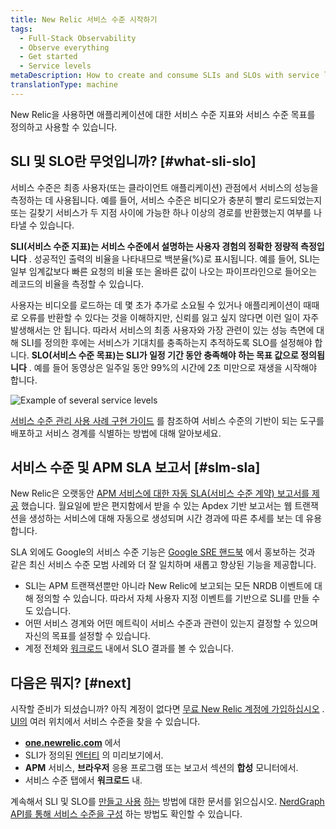 ```yaml
---
title: New Relic 서비스 수준 시작하기
tags:
  - Full-Stack Observability
  - Observe everything
  - Get started
  - Service levels
metaDescription: How to create and consume SLIs and SLOs with service level management in New Relic.
translationType: machine
---
```



New Relic을 사용하면 애플리케이션에 대한 서비스 수준 지표와 서비스 수준 목표를 정의하고 사용할 수 있습니다.

## SLI 및 SLO란 무엇입니까? [#what-sli-slo]

서비스 수준은 최종 사용자(또는 클라이언트 애플리케이션) 관점에서 서비스의 성능을 측정하는 데 사용됩니다. 예를 들어, 서비스 수준은 비디오가 충분히 빨리 로드되었는지 또는 길찾기 서비스가 두 지점 사이에 가능한 하나 이상의 경로를 반환했는지 여부를 나타낼 수 있습니다.

**SLI(서비스 수준 지표)는 서비스 수준에서 설명하는 사용자 경험의 정확한 정량적 측정입니다** . 성공적인 출력의 비율을 나타내므로 백분율(%)로 표시됩니다. 예를 들어, SLI는 일부 임계값보다 빠른 요청의 비율 또는 올바른 값이 나오는 파이프라인으로 들어오는 레코드의 비율을 측정할 수 있습니다.

사용자는 비디오를 로드하는 데 몇 초가 추가로 소요될 수 있거나 애플리케이션이 때때로 오류를 반환할 수 있다는 것을 이해하지만, 신뢰를 잃고 싶지 않다면 이런 일이 자주 발생해서는 안 됩니다. 따라서 서비스의 최종 사용자와 가장 관련이 있는 성능 측면에 대해 SLI를 정의한 후에는 서비스가 기대치를 충족하는지 추적하도록 SLO를 설정해야 합니다. **SLO(서비스 수준 목표)는 SLI가 일정 기간 동안 충족해야 하는 목표 값으로 정의됩니다** . 예를 들어 동영상은 일주일 동안 99%의 시간에 2초 미만으로 재생을 시작해야 합니다.

<img
  title="Example of several service levels.png"
  alt="Example of several service levels"
  src={serviceLevelsIntro}
/>

[서비스 수준 관리 사용 사례 구현 가이드](/docs/new-relic-solutions/observability-maturity/uptime-performance-reliability/slm-implementation-guide/) 를 참조하여 서비스 수준의 기반이 되는 도구를 배포하고 서비스 경계를 식별하는 방법에 대해 알아보세요.

## 서비스 수준 및 APM SLA 보고서 [#slm-sla]

New Relic은 오랫동안 [APM 서비스에 대한 자동 SLA(서비스 수준 계약) 보고서를 제공](/docs/apm/reports/service-level-agreements/apm-sla-reports/) 했습니다. 월요일에 받은 편지함에서 받을 수 있는 Apdex 기반 보고서는 웹 트랜잭션을 생성하는 서비스에 대해 자동으로 생성되며 시간 경과에 따른 추세를 보는 데 유용합니다.

SLA 외에도 Google의 서비스 수준 기능은 [Google SRE 핸드북](https://sre.google/books/) 에서 홍보하는 것과 같은 최신 서비스 수준 모범 사례와 더 잘 일치하며 새롭고 향상된 기능을 제공합니다.

* SLI는 APM 트랜잭션뿐만 아니라 New Relic에 보고되는 모든 NRDB 이벤트에 대해 정의할 수 있습니다. 따라서 자체 사용자 지정 이벤트를 기반으로 SLI를 만들 수도 있습니다.
* 어떤 서비스 경계와 어떤 메트릭이 서비스 수준과 관련이 있는지 결정할 수 있으며 자신의 목표를 설정할 수 있습니다.
* 계정 전체와 [워크로드](/docs/new-relic-one/use-new-relic-one/workloads/workloads-isolate-resolve-incidents-faster/) 내에서 SLO 결과를 볼 수 있습니다.

## 다음은 뭐지? [#next]

시작할 준비가 되셨습니까? 아직 계정이 없다면 [무료 New Relic 계정에 가입하십시오](https://newrelic.com/signup) . [UI의](https://one.newrelic.com) 여러 위치에서 서비스 수준을 찾을 수 있습니다.

* **[one.newrelic.com](https://one.newrelic.com/all-capabilities)** 에서
* SLI가 정의된 [엔터티](/docs/new-relic-one/use-new-relic-one/core-concepts/what-entity-new-relic/) 의 미리보기에서.
* **APM** 서비스, **브라우저** 응용 프로그램 또는 보고서 섹션의 **합성** 모니터에서.
* 서비스 수준 탭에서 **워크로드** 내.

계속해서 SLI 및 SLO를 [만들고 사용](/docs/service-level-management/create-slm) [하는](/docs/service-level-management/consume-slm) 방법에 대한 문서를 읽으십시오. [NerdGraph API를 통해 서비스 수준을 구성](/docs/apis/nerdgraph/examples/nerdgraph-slm/) 하는 방법도 확인할 수 있습니다.